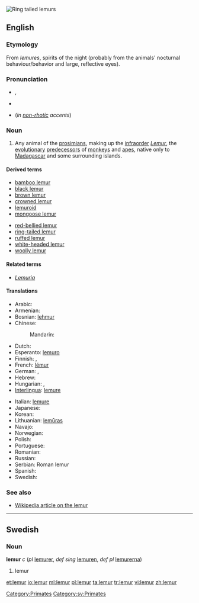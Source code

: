 [[Image:Ring tailed lemurs.jpg|thumb|Ring tailed lemurs]]
{{also|Lemur}}
==English==

===Etymology===
From {{etyl|la}} ''lemures'', spirits of the night (probably from the animals' nocturnal behaviour/behavior and large, reflective eyes).

===Pronunciation===
* {{IPA|/ˈliːmə(r)/}}, {{SAMPA|/"li:m@(r)/}}
* {{rhymes|iːmə(r)}}
* {{homophones|Lima}} (''in [[non-rhotic]] accents'')

===Noun===
{{en-noun}}

# Any animal of the [[prosimian]]s, making up the [[infraorder]] ''[[Lemur]]'', the [[evolutionary]] [[predecessor]]s of [[monkey]]s and [[ape]]s, native only to [[Madagascar]] and some surrounding islands.

====Derived terms====
{{rel-top|terms derived from ''lemur (noun)''}}
* [[bamboo lemur]]
* [[black lemur]]
* [[brown lemur]]
* [[crowned lemur]]
* [[lemuroid]]
* [[mongoose lemur]]
{{rel-mid}}
* [[red-bellied lemur]]
* [[ring-tailed lemur]]
* [[ruffed lemur]]
* [[white-headed lemur]]
* [[woolly lemur]]
{{rel-bottom}}

====Related terms====
* ''[[Lemuria]]''

====Translations====
{{trans-top|any animal of the prosimians, making up the infraorder Lemuriformes}}
* Arabic: {{t|ar|لیمور|m|tr=limuur}}
* Armenian: {{t-|hy|լեմուր|tr=lemur}}
* Bosnian: [[lehmur]] {{m}}
* Chinese:
*: Mandarin: {{t|cmn|狐猴|tr=húhóu|sc=Hani}}
* Dutch: {{t-|nl|lemur}}
* Esperanto: [[lemuro]]
* Finnish: {{t-|fi|puoliapina}}, {{t-|fi|maki}}
* French: [[lémur]] {{m}}
* German: {{t+|de|Lemur|m}}, {{t-|de|Lemure|m}}
* Hebrew: {{t-|he|למור|alt=לֶמוּר}}
* Hungarian: {{t-|hu|maki}}, {{t|hu|makimajom}}
* [[Interlingua]]: [[lemure#Interlingua|lemure]]
{{trans-mid}}
* Italian: [[lemure#Italian|lemure]] {{m}}
* Japanese: {{t|ja|キツネザル|tr=kitsunezaru}}
* Korean: {{t|ko|여우원숭이|tr=yeou-weonsungi|sc=Hang}}
* Lithuanian: [[lemūras]] {{m}}
* Navajo: {{tø|nv|mágí bitseeʼ noodǫ́zígíí}}
* Norwegian: {{t-|no|lemur|m}}
* Polish: {{t+|pl|lemur}}
* Portuguese: {{t-|pt|lêmure|m}}
* Romanian: {{t-|ro|lemur}}
* Russian: {{t+|ru|лемур|m|tr=lemúr}}
* Serbian: Roman lemur
* Spanish: {{t+|es|lémur}}
* Swedish: {{t-|sv|lemur}}
{{trans-bottom}}

===See also===
* [[w:Lemur|Wikipedia article on the lemur]]

[[Category:Primates]]

----

==Swedish==

===Noun===
'''lemur''' ''c'' (''pl'' [[lemurer]], ''def sing'' [[lemuren]], ''def pl'' [[lemurerna]])

# lemur

[[Category:sv:Primates]]

[[et:lemur]]
[[io:lemur]]
[[ml:lemur]]
[[pl:lemur]]
[[ta:lemur]]
[[tr:lemur]]
[[vi:lemur]]
[[zh:lemur]]